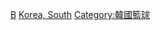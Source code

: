 {{Commonscat|Basketball players from South Korea}}

[[Category:韩国运动员|B]]
[[Category:各國籃球運動員|Korea, South]]
[[Category:韓國籃球|Category:韓國籃球]]